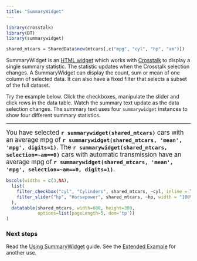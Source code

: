 ```yaml
---
title: "SummaryWidget"
---
```


```r
library(crosstalk)
library(DT)
library(summarywidget)

shared_mtcars = SharedData$new(mtcars[,c("mpg", "cyl", "hp", "am")])
```

SummaryWidget is an [HTML widget](http://www.htmlwidgets.org) which works with
[Crosstalk](https://rstudio.github.io/crosstalk/index.html) to display a single
summary statistic. The statistic updates when the Crosstalk selection changes. A SummaryWidget can display the count, sum or mean of one column of selected data. 
It can also have a fixed filter that selects a subset of the full dataset.

Try the example below. Click the checkboxes, manipulate the slider and
click rows in the data table. Watch the summary text update as the data selection changes.
The summary text uses four `summarywidget` instances to show four different summary statistics. 

-----

<big>You have selected **`r summarywidget(shared_mtcars)`** cars with an average mpg of
**`r summarywidget(shared_mtcars, 'mean', 'mpg', digits=1)`**. 
The **`r summarywidget(shared_mtcars, selection=~am==0)`** cars with automatic
transmission have an average mpg of 
**`r summarywidget(shared_mtcars, 'mean', 'mpg', selection=~am==0, digits=1)`**.</big>


```r
bscols(widths = c(3,NA),
  list(
    filter_checkbox("cyl", "Cylinders", shared_mtcars, ~cyl, inline = TRUE),
    filter_slider("hp", "Horsepower", shared_mtcars, ~hp, width = "100%")
  ),
  datatable(shared_mtcars, width=600, height=300, 
            options=list(pageLength=5, dom='tp'))
)
```

### Next steps

Read the [Using SummaryWidget](using.html) guide. See the [Extended Example](example.html) for another use.

